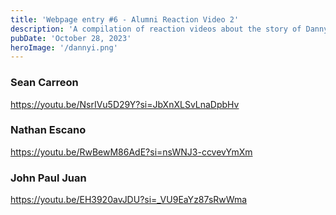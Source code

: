 ```yaml
---
title: 'Webpage entry #6 - Alumni Reaction Video 2'
description: 'A compilation of reaction videos about the story of Danny Idelfonso, a prominent alumnus of NU.'
pubDate: 'October 28, 2023'
heroImage: '/dannyi.png'
---
```

### Sean Carreon
https://youtu.be/NsrIVu5D29Y?si=JbXnXLSvLnaDpbHv

### Nathan Escano
https://youtu.be/RwBewM86AdE?si=nsWNJ3-ccvevYmXm

### John Paul Juan
https://youtu.be/EH3920avJDU?si=_VU9EaYz87sRwWma

